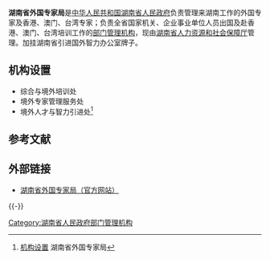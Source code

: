 {{Multiple issues|
{{Onesource|time=2022-06-22T12:22:42+00:00}}
{{Refimprove|time=2022-06-22T12:22:42+00:00}}
}}
{{Infobox PRCG
|机构名称=湖南省外国专家局
|标志1=Red star.svg
|标志1说明=[[s:国务院关于国家行政机关和企业事业单位社会团体印章管理的规定|1999年规定]]：[[印章|印章]][[直径|直径]]?厘米，中央刊[[五角星|五角星]]。
|职位1=局长
|人员1=王瑰曙
|职位2=副局长
|人员2=周立红{{wrap}}卢湘丽{{wrap}}罗铁炎
|人数2=3
|业务上级机构=[[国家外国专家局|国家外国专家局]]
|组织上级机构=[[湖南省人力资源和社会保障厅|湖南省人力资源和社会保障厅]]
|机构类型=[[湖南省人民政府部门管理机构|湖南省人民政府部门管理机构]]
|行政级别=副地厅级
|地址1=[[长沙市|长沙市]]韶山路1号
|网站=湖南省外国专家局
|网址=http://hunan.caiep.org/
}}

'''湖南省外国专家局'''是[[中华人民共和国|中华人民共和国]][[湖南省人民政府|湖南省人民政府]]负责管理来湖南工作的外国专家及香港、澳门、台湾专家；负责全省国家机关、企业事业单位人员出国及赴香港、澳门、台湾培训工作的[[湖南省人民政府部门管理机构|部门管理机构]]，现由[[湖南省人力资源和社会保障厅|湖南省人力资源和社会保障厅]]管理。加挂湖南省引进国外智力办公室牌子。

==机构设置==
*综合与境外培训处
*境外专家管理服务处
*境外人才与智力引进处<ref>[http://hunan.caiep.org/hunan_/index.php 机构设置] {{Wayback|url=http://hunan.caiep.org/hunan_/index.php |date=20110818042033 }} 湖南省外国专家局</ref>

==参考文献==
{{Reflist}}

==外部链接==
*[https://web.archive.org/web/20111102031509/http://hunan.caiep.org/ 湖南省外国专家局（官方网站）]

{{-}}
{{湖南省人民政府}}

[[Category:湖南省人民政府部门管理机构|Category:湖南省人民政府部门管理机构]]